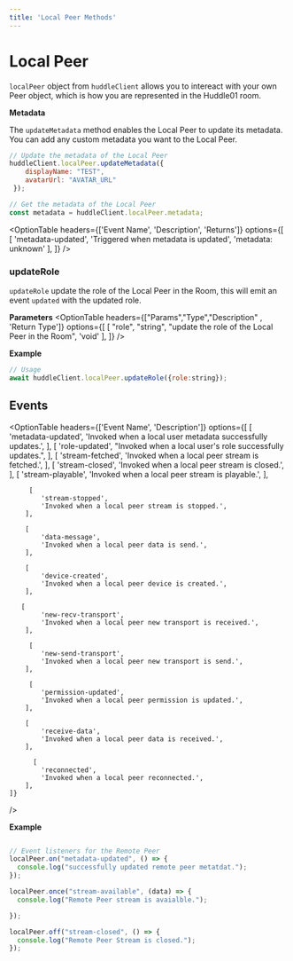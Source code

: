 ```yaml
---
title: 'Local Peer Methods'
---
```



# Local Peer 

`localPeer` object from `huddleClient` allows you to intereact with your own Peer object, which is how you are represented in the Huddle01 room. 

**Metadata**

The `updateMetadata` method enables the Local Peer to update its metadata. You can add any custom metadata you want to the Local Peer.

```js
// Update the metadata of the Local Peer
huddleClient.localPeer.updateMetadata({ 
    displayName: "TEST",
    avatarUrl: "AVATAR_URL"
 });

// Get the metadata of the Local Peer
const metadata = huddleClient.localPeer.metadata;
```
 

<OptionTable
    headers={['Event Name', 'Description', 'Returns']}
  options={[
    [
      'metadata-updated',
      'Triggered when metadata is updated',
      'metadata: unknown'
    ],
  ]}
/>

 ### updateRole

`updateRole` update the role of the Local Peer in the Room, this will emit an event `updated` with the updated role.

**Parameters**
<OptionTable
    headers={["Params","Type","Description" , 'Return Type']}
  options={[
    [
      "role",
      "string",
      "update the role of the Local Peer in the Room",
      'void'
    ],
  ]}
/>

**Example**


```jsx
// Usage
await huddleClient.localPeer.updateRole({role:string});
```


## Events

<OptionTable 
    headers={['Event Name', 'Description']}
    options={[
        [
            'metadata-updated',
            'Invoked when a local user metadata successfully updates.',
        ],
        [
            'role-updated',
            "Invoked when a local user's role successfully updates.",
        ],
        [
            'stream-fetched',
            'Invoked when a local peer stream is fetched.',
        ],
        [
            'stream-closed',
            'Invoked when a local peer stream is closed.',
        ],
        [
            'stream-playable',
            'Invoked when a local peer stream is playable.',
        ],

         [
            'stream-stopped',
            'Invoked when a local peer stream is stopped.',
        ],

        [
            'data-message',
            'Invoked when a local peer data is send.',
        ],

        [
            'device-created',
            'Invoked when a local peer device is created.',
        ],

       [
            'new-recv-transport',
            'Invoked when a local peer new transport is received.',
        ],

         [
            'new-send-transport',
            'Invoked when a local peer new transport is send.',
        ],

         [
            'permission-updated',
            'Invoked when a local peer permission is updated.',
        ],

        [
            'receive-data',
            'Invoked when a local peer data is received.',
        ],

          [
            'reconnected',
            'Invoked when a local peer reconnected.',
        ],
    ]}
/>


**Example**

```js

// Event listeners for the Remote Peer
localPeer.on("metadata-updated", () => {
  console.log("successfully updated remote peer metatdat.");
});

localPeer.once("stream-available", (data) => {
  console.log("Remote Peer stream is avaialble.");

});

localPeer.off("stream-closed", () => {
  console.log("Remote Peer Stream is closed.");
});


